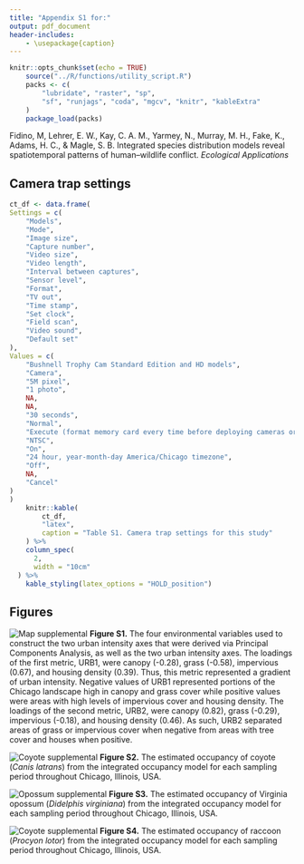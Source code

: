 ```yaml
---
title: "Appendix S1 for:"
output: pdf_document
header-includes:
    - \usepackage{caption}
---
```


\captionsetup[table]{labelformat=empty}
```r
knitr::opts_chunk$set(echo = TRUE)
	source("../R/functions/utility_script.R")
	packs <- c(
		"lubridate", "raster", "sp", 
		"sf", "runjags", "coda", "mgcv", "knitr", "kableExtra"
	)
	package_load(packs)
```

Fidino, M, Lehrer, E. W., Kay, C. A. M., Yarmey, N., Murray, M. H., Fake, K., Adams, H. C., & Magle, S. B. Integrated species distribution models reveal spatiotemporal patterns of human–wildlife conflict. *Ecological Applications*

## Camera trap settings

```r
ct_df <- data.frame(
Settings = c(
	"Models",
	"Mode",
	"Image size",
	"Capture number",
	"Video size",
	"Video length",
	"Interval between captures",
	"Sensor level",
	"Format",
	"TV out",
	"Time stamp",
	"Set clock",
	"Field scan",
	"Video sound",
	"Default set"
),
Values = c(
	"Bushnell Trophy Cam Standard Edition and HD models",
	"Camera",
	"5M pixel",
	"1 photo",
	NA,
	NA,
	"30 seconds",
	"Normal",
	"Execute (format memory card every time before deploying cameras or replacing memory cards)",
	"NTSC",
	"On",
	"24 hour, year-month-day America/Chicago timezone",
	"Off",
	NA,
	"Cancel"
)
)
	knitr::kable(
		ct_df,
		"latex",
		caption = "Table S1. Camera trap settings for this study"
	) %>% 
	column_spec(
	  2,
	  width = "10cm"
  ) %>% 
	kable_styling(latex_options = "HOLD_position")

```

\newpage

## Figures


![Map supplemental]("../figures/supl_urb_map.png")
**Figure S1.** The four environmental variables used to construct the two urban intensity axes that were derived via Principal Components Analysis, as well as the two urban intensity axes. The loadings of the first metric, URB1, were canopy (-0.28), grass (-0.58), impervious (0.67), and housing density (0.39). Thus, this metric represented a gradient of urban intensity. Negative values of URB1 represented portions of the Chicago landscape high in canopy and grass cover while positive values were areas with high levels of impervious cover and housing density. The loadings of the second metric, URB2, were canopy (0.82), grass (-0.29), impervious (-0.18), and housing density (0.46). As such, URB2 separated areas of grass or impervious cover when negative from areas with tree cover and houses when positive. 


![Coyote supplemental]("../figures/supl_coyote.png")
**Figure S2.** The estimated occupancy of coyote (*Canis latrans*) from the integrated occupancy model for each sampling period throughout Chicago, Illinois, USA.

\newpage
![Opossum supplemental]("../figures/supl_opossum.png")
**Figure S3.** The estimated occupancy of Virginia opossum (*Didelphis virginiana*) from the integrated occupancy model for each sampling period throughout Chicago, Illinois, USA.

\newpage
![Coyote supplemental]("../figures/supl_raccoon.png")
**Figure S4.** The estimated occupancy of raccoon (*Procyon lotor*) from the integrated occupancy model for each sampling period throughout Chicago, Illinois, USA.


